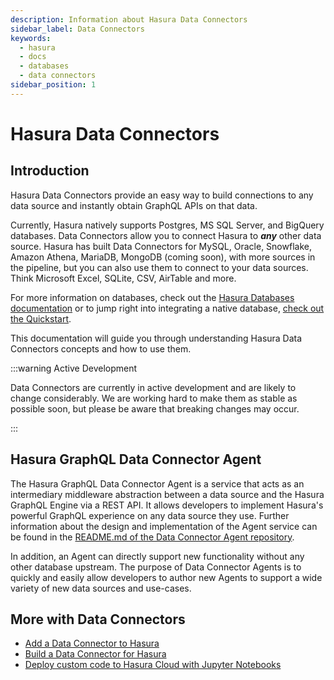 ```yaml
---
description: Information about Hasura Data Connectors
sidebar_label: Data Connectors
keywords:
  - hasura
  - docs
  - databases
  - data connectors
sidebar_position: 1
---
```



# Hasura Data Connectors

## Introduction

Hasura Data Connectors provide an easy way to build connections to any data source and instantly obtain GraphQL APIs on
that data.

Currently, Hasura natively supports Postgres, MS SQL Server, and BigQuery databases. Data Connectors allow you to
connect Hasura to **_any_** other data source. Hasura has built Data Connectors for MySQL, Oracle, Snowflake, Amazon
Athena, MariaDB, MongoDB (coming soon), with more sources in the pipeline, but you can also use them to connect to
your data sources. Think Microsoft Excel, SQLite, CSV, AirTable and more.

For more information on databases, check out the [Hasura Databases documentation](/docs/databases/overview.mdx) or to
jump right into integrating a native database, [check out the Quickstart](/docs/databases/quickstart.mdx).

This documentation will guide you through understanding Hasura Data Connectors concepts and how to use them.

:::warning Active Development

Data Connectors are currently in active development and are likely to change considerably. We are working hard to make
them as stable as possible soon, but please be aware that breaking changes may occur.

:::

## Hasura GraphQL Data Connector Agent

The Hasura GraphQL Data Connector Agent is a service that acts as an intermediary middleware abstraction between a data
source and the Hasura GraphQL Engine via a REST API. It allows developers to implement Hasura's powerful GraphQL
experience on any data source they use. Further information about the design and implementation of the Agent service
can be found in the
[README.md of the Data Connector Agent repository](https://github.com/hasura/graphql-engine/blob/master/dc-agents/README.md).

<Thumbnail
  src="/img/databases/data-connector/data-connectors-agent-diagram.png"
  alt="Hasura GraphQL Data Connector Agent diagram"
/>

In addition, an Agent can directly support new functionality without any other database upstream. The purpose of Data
Connector Agents is to quickly and easily allow developers to author new Agents to support a wide variety of new data
sources and use-cases.

## More with Data Connectors

- [Add a Data Connector to Hasura](/databases/data-connectors/adding-data-connectors.mdx)
- [Build a Data Connector for Hasura](/databases/data-connectors/data-connector-sdk.mdx)
- [Deploy custom code to Hasura Cloud with Jupyter Notebooks](/jupyter-notebooks.mdx)